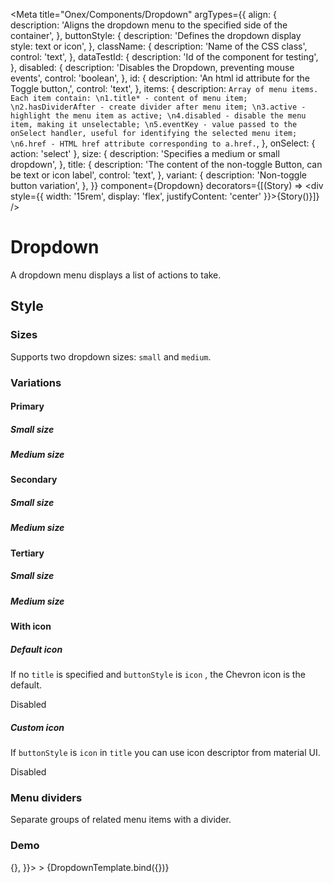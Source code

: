 <!-- Dropdown.mdx -->

<Meta
  title="Onex/Components/Dropdown"
  argTypes={{
    align: {
      description: 'Aligns the dropdown menu to the specified side of the container',
    },
    buttonStyle: {
      description: 'Defines the dropdown display style: text or icon',
    },
    className: {
      description: 'Name of the CSS class',
      control: 'text',
    },
    dataTestId: {
      description: 'Id of the component for testing',
    },
    disabled: {
      description: 'Disables the Dropdown, preventing mouse events',
      control: 'boolean',
    },
    id: {
      description: 'An html id attribute for the Toggle button,',
      control: 'text',
    },
    items: {
      description: `Array of menu items. Each item contain:
                           \n1.title* - content of menu item;
                           \n2.hasDividerAfter - create divider after menu item;
                           \n3.active - highlight the menu item as active;
                           \n4.disabled - disable the menu item, making it unselectable;
                           \n5.eventKey - value passed to the onSelect handler, useful for identifying the selected menu item;
                           \n6.href - HTML href attribute corresponding to a.href.`,
    },
    onSelect: { action: 'select' },
    size: {
      description: 'Specifies a medium or small dropdown',
    },
    title: {
      description: 'The content of the non-toggle Button, can be text or icon label',
      control: 'text',
    },
    variant: {
      description: 'Non-toggle button variation',
    },
  }}
  component={Dropdown}
  decorators={[(Story) => <div style={{ width: '15rem', display: 'flex', justifyContent: 'center' }}><span>{Story()}</span></div>]}
/>


# Dropdown
A dropdown menu displays a list of actions to take.

## Style

### Sizes

Supports two dropdown sizes: ```small``` and  ```medium```.

<Canvas>
  <Story height="15rem" name="Small" story={stories.Small} />
  <Story height="15rem" name="Medium" story={stories.Medium} />
</Canvas>

### Variations

#### Primary
##### Small size
<Canvas>
  <Story height="15rem" name="PrimarySmall" story={stories.PrimarySmall} />
  <Story height="15rem" name="PrimarySmallLeadingIcon" story={stories.PrimarySmallLeadingIcon} />
  <Story height="15rem" name="PrimarySmallDisabled" story={stories.PrimarySmallDisabled} />
</Canvas>

##### Medium size
<Canvas>
  <Story height="15rem" name="PrimaryMedium" story={stories.PrimaryMedium} />
  <Story height="15rem" name="PrimaryMediumLeadingIcon" story={stories.PrimaryMediumLeadingIcon} />
  <Story height="15rem" name="PrimaryMediumDisabled" story={stories.PrimaryMediumDisabled} />
</Canvas>

#### Secondary
##### Small size
<Canvas>
  <Story height="15rem" name="SecondarySmall" story={stories.SecondarySmall} />
  <Story height="15rem" name="SecondarySmallLeadingIcon" story={stories.SecondarySmallLeadingIcon} />
  <Story height="15rem" name="SecondarySmallDisabled" story={stories.SecondarySmallDisabled} />
</Canvas>

##### Medium size
<Canvas>
  <Story height="15rem" name="SecondaryMedium" story={stories.SecondaryMedium} />
  <Story height="15rem" name="SecondaryMediumLeadingIcon" story={stories.SecondaryMediumLeadingIcon} />
  <Story height="15rem" name="SecondaryMediumDisabled" story={stories.SecondaryMediumDisabled} />
</Canvas>

#### Tertiary
##### Small size
<Canvas>
  <Story height="15rem" name="TertiarySmall" story={stories.TertiarySmall} />
  <Story height="15rem" name="TertiarySmallLeadingIcon" story={stories.TertiarySmallLeadingIcon} />
  <Story height="15rem" name="TertiarySmallDisabled" story={stories.TertiarySmallDisabled} />
</Canvas>

##### Medium size
<Canvas>
  <Story height="15rem" name="TertiaryMedium" story={stories.TertiaryMedium} />
  <Story height="15rem" name="TertiaryMediumLeadingIcon" story={stories.TertiaryMediumLeadingIcon} />
  <Story height="15rem" name="TertiaryMediumDisabled" story={stories.TertiaryMediumDisabled} />
</Canvas>


#### With icon
##### Default icon
If no ```title``` is specified and ```buttonStyle``` is ```icon``` , the Chevron icon is the default.
<Canvas>
  <Story height="15rem" name="SecondaryDefaultIcon" story={stories.SecondaryDefaultIcon} />
  <Story height="15rem" name="TertiaryDefaultIcon" story={stories.TertiaryDefaultIcon} />
</Canvas>

Disabled
<Canvas>
  <Story height="15rem" name="SecondaryDefaultDisabledIcon" story={stories.SecondaryDefaultDisabledIcon} />
  <Story height="15rem" name="TertiaryDefaultDisabledIcon" story={stories.TertiaryDefaultDisabledIcon} />
</Canvas>

##### Custom icon
If ```buttonStyle``` is ```icon``` in ```title``` you can use icon descriptor from material UI.
<Canvas>
  <Story height="15rem" name="SecondaryCustomIcon" story={stories.SecondaryCustomIcon} />
  <Story height="15rem" name="TertiaryCustomIcon" story={stories.TertiaryCustomIcon} />
</Canvas>

Disabled
<Canvas>
  <Story height="15rem" name="SecondaryCustomDisabledIcon" story={stories.SecondaryCustomDisabledIcon} />
  <Story height="15rem" name="TertiaryCustomDisabledIcon" story={stories.TertiaryCustomDisabledIcon} />
</Canvas>

### Menu dividers
Separate groups of related menu items with a divider.
<Canvas>
  <Story height="18.5rem" name="WithDivider" story={stories.WithDivider} />
</Canvas>


### Demo
<Canvas>
  <Story
    height="16rem"
    name="Demo"
    args={{
      align: 'start',
      buttonStyle: 'text',
      className: 'custom-dropdown',
      dataTestId: 'test-dropdown-id',
      disabled: false,
      id: 'dropdown-demo',
      items: [
        { eventKey: 'one', title: 'item one' },
        { eventKey: 'two', title: 'item two', disabled: true },
        { eventKey: 'three', title: 'item three', href: '#' },
        { eventKey: 'four', title: 'item four' },
        { eventKey: 'five', title: 'item five' },
      ],
      size: 'sm',
      title: 'Dropdown demo',
      variant: 'primary',
      onSelect: () => {},
    }}>
    >
    {DropdownTemplate.bind({})}
  </Story>
</Canvas>

<ArgsTable story="Demo" />

